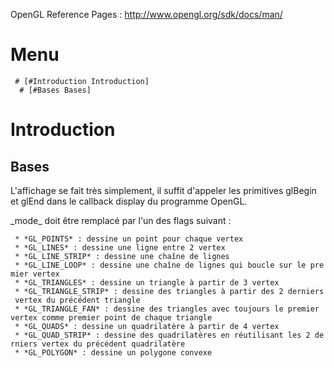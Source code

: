OpenGL Reference Pages : http://www.opengl.org/sdk/docs/man/

= Menu =

  # [#Introduction Introduction]
   # [#Bases Bases]

= Introduction =

== Bases ==

L'affichage se fait très simplement, il suffit d'appeler les primitives glBegin et glEnd dans le callback display du programme OpenGL.

{{{void glBegin(GLenum mode);}}}

_mode_ doit être remplacé par l'un des flags suivant :

  * *GL_POINTS* : dessine un point pour chaque vertex
  * *GL_LINES* : dessine une ligne entre 2 vertex
  * *GL_LINE_STRIP* : dessine une chaîne de lignes
  * *GL_LINE_LOOP* : dessine une chaîne de lignes qui boucle sur le premier vertex
  * *GL_TRIANGLES* : dessine un triangle à partir de 3 vertex
  * *GL_TRIANGLE_STRIP* : dessine des triangles à partir des 2 derniers vertex du précédent triangle
  * *GL_TRIANGLE_FAN* : dessine des triangles avec toujours le premier vertex comme premier point de chaque triangle
  * *GL_QUADS* : dessine un quadrilatère à partir de 4 vertex
  * *GL_QUAD_STRIP* : dessine des quadrilatères en réutilisant les 2 derniers vertex du précédent quadrilatère
  * *GL_POLYGON* : dessine un polygone convexe

{{{void glEnd(void);}}}